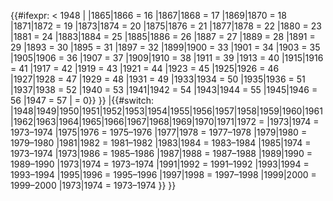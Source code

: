 <!-- Returns an ordinal word of the session number (1850–1947 incl.) else session id 
-->{{#ifexpr:{{{1|0}}} < 1948 |{{ordinal to word|{{#switch:{{{1|0}}}
|1850|1851|1852|1853|1854|1855|1856|1857|1858|1859|1860|1861|1862|1863|1864={{#expr:{{{1|0}}} - 1849}}
|1865|1866 = 16
|1867|1868 = 17
|1869|1870 = 18
|1871|1872 = 19
|1873|1874 = 20
|1875|1876 = 21
|1877|1878 = 22
|1880 = 23
|1881 = 24
|1883|1884 = 25
|1885|1886 = 26
|1887 = 27
|1889 = 28
|1891 = 29
|1893 = 30
|1895 = 31
|1897 = 32
|1899|1900 = 33
|1901 = 34
|1903 = 35
|1905|1906 = 36
|1907 = 37
|1909|1910 = 38
|1911 = 39
|1913 = 40
|1915|1916 = 41
|1917 = 42
|1919 = 43
|1921 = 44
|1923 = 45
|1925|1926 = 46
|1927|1928 = 47
|1929 = 48
|1931 = 49
|1933|1934 = 50
|1935|1936 = 51
|1937|1938 = 52
|1940 = 53
|1941|1942 = 54
|1943|1944 = 55
|1945|1946 = 56
|1947 = 57
| = 0}}
}}
|{{#switch:{{{1|0}}}
|1948|1949|1950|1951|1952|1953|1954|1955|1956|1957|1958|1959|1960|1961|1962|1963|1964|1965|1966|1967|1968|1969|1970|1971|1972 = {{{1|0}}}
|1973|1974 = 1973–1974
|1975|1976 = 1975–1976
|1977|1978 = 1977–1978
|1979|1980 = 1979–1980
|1981|1982 = 1981–1982
|1983|1984 = 1983–1984
|1985|1974 = 1973–1974
|1973|1986 = 1985–1986
|1987|1988 = 1987–1988
|1989|1990 = 1989–1990
|1973|1974 = 1973–1974
|1991|1992 = 1991–1992
|1993|1994 = 1993–1994
|1995|1996 = 1995–1996
|1997|1998 = 1997–1998
|1999|2000 = 1999–2000
|1973|1974 = 1973–1974
}}
}}